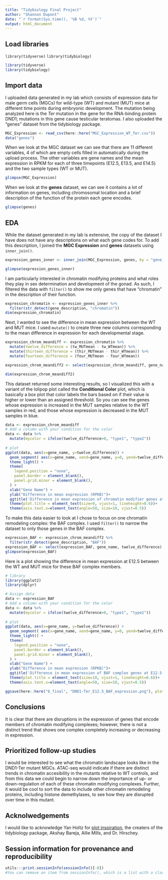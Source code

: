 ```yaml
---
title: "Tidybiology Final Project"
author: "Shannon Dupont"
date: "`r format(Sys.time(), '%B %d, %Y')`"
output: html_document
---
```

## Load libraries
`library(tidyverse)`
`library(tidybiology)`
```r
library(tidyverse)
library(tidybiology)
```

## Import data
I uploaded data generated in my lab which consists of expression data for male germ cells (MGCs) for wild-type (WT) and mutant (MUT) mice at different time points during embryonic development. The mutation being analyzed here is the _Ter_ mutation in the gene for the RNA-binding protein DND1; mutations in this gene cause testicular teratomas. 
I also uploaded the "genes" dataset from the tidybiology package. 
```r
MGC_Expression <- read_csv(here::here("MGC_Expression_WT_Ter.csv"))
data("genes")
```

When we look at the MGC dataset we can see that there are 11 different variables, 4 of which are empty cells filled in automatically during the upload process. The other variables are gene names and the mean expression in RPKM for each of three timepoints (E12.5, E13.5, and E14.5) and the two sample types (WT or MUT).
``` r
glimpse(MGC_Expression)
```

When we look at the **genes** dataset, we can see it contains a lot of information on genes, including chromosomal location and a brief description of the function of the protein each gene encodes. 
```r
glimpse(genes)
```

## EDA
While the dataset generated in my lab is extensive, the copy of the dataset I have does not have any descriptions on what each gene codes for. To add this description, I joined the **MGC Expression** and **genes** datasets using `inner_join()`.
```r
expression_genes_inner <- inner_join(MGC_Expression, genes, by = "gene_name")
```

```r
glimpse(expression_genes_inner)
```


I am particularly interested in chromatin modifying proteins and what roles they play in sex determination and development of the gonad. As such, I filtered the data with `filter()` to show me only genes that have "chromatin" in the description of their function. 
```r
expression_chromatin <- expression_genes_inner %>% 
  filter(str_detect(gene_description, "chromatin"))
dim(expression_chromatin)
```

Next, I wanted to see the difference in mean expression between the WT and MUT mice. I used `mutate()` to create three new columns corresponding to the mean difference in expression for each developmental stage. 
```r
expression_chrom_meandiff <- expression_chromatin %>%
  mutate(twelve_difference = (tw_MUTmean - tw_WTmean)) %>% 
  mutate(thirteen_difference = (thir_MUTmean - thir_WTmean)) %>% 
  mutate(fourteen_difference = (four_MUTmean - four_WTmean)) 
```

```r
expression_chrom_meandiff2 <- select(expression_chrom_meandiff, gene_name, gene_description, twelve_difference:fourteen_difference)
```

```r
dim(expression_chrom_meandiff2)
```


This dataset returned some interesting results, so I visualized this with a variant of the lolipop plot called the **Conditional Color** plot, which is basically a box plot that color labels the bars based on if their value is higher or lower than an assigned threshold. So you can see the genes whose expression is increased in the MUT samples relative to the WT samples in red, and those whose expression is decreased in the MUT samples in blue. 
```r
data <- expression_chrom_meandiff
# Add a column with your condition for the color
data <- data %>% 
  mutate(mycolor = ifelse(twelve_difference>0, "type1", "type2"))
 
# plot
ggplot(data, aes(x=gene_name, y=twelve_difference)) +
  geom_segment( aes(x=gene_name, xend=gene_name, y=0, yend=twelve_difference, color=mycolor), size=6, alpha=0.9) +
  theme_light() +
  theme(
    legend.position = "none",
    panel.border = element_blank(),
    panel.grid.minor = element_blank(),
  ) +
  xlab("Gene Name") +
  ylab("Difference in mean expression (RPKB)")+
  ggtitle('Difference in mean expression of chromatin modifier genes at E12.5 between DND1-Ter and WT MGCs')+
  theme(plot.title = element_text(size=9, vjust=1, lineheight=0.6))+
  theme(axis.text.x=element_text(angle=50, size=10, vjust=0.5))
```


To make this data easier to look at I chose to focus on one chromatin remodeling complex: the BAF complex. I used `filter()` to narrow the dataset to only those genes in the BAF complex. 
```r
expression_BAF <- expression_chrom_meandiff2 %>% 
  filter(str_detect(gene_description, "BAF")) 
expression_BAF <- select(expression_BAF, gene_name, twelve_difference)
glimpse(expression_BAF)
```


Here is a plot showing the difference in mean expression at E12.5 between the WT and MUT mice for these BAF complex members.   

```r
# library
library(ggplot2)
library(dplyr)

# Assign data 
data <- expression_BAF
# Add a column with your condition for the color
data <- data %>% 
  mutate(mycolor = ifelse(twelve_difference>0, "type1", "type2"))
 
# plot
ggplot(data, aes(x=gene_name, y=twelve_difference)) +
  geom_segment( aes(x=gene_name, xend=gene_name, y=0, yend=twelve_difference, color=mycolor), size=6, alpha=0.9) +
  theme_light() +
  theme(
    legend.position = "none",
    panel.border = element_blank(),
    panel.grid.minor = element_blank(),
  ) +
  xlab("Gene Name") +
  ylab("Difference in mean expression (RPKB)")+
  ggtitle('Difference in mean expression of BAF complex genes at E12.5 between DND1-Ter and WT MGCs')+
  theme(plot.title = element_text(size=10, vjust=1, lineheight=0.6))+
  theme(axis.text.x=element_text(angle=50, size=10, vjust=0.5))

ggsave(here::here("6_final", "DND1-Ter_E12.5_BAF_expression.png"), plot = last_plot(), height = 5, width = 7, units = "in", dpi = 300) 
```


## Conclusions
It is clear that there are disruptions in the expression of genes that encode members of chromatin modifying complexes; however, there is not a distinct trend that shows one complex completely increasing or decreasing in expression.  
  
## Prioritized follow-up studies
I would be interested to see what the chromatin landscape looks like in the DND1-Ter mutant MGCs. ATAC-seq would indicate if there are distinct trends in chromatin accesibility in the mutants relative to WT controls, and from this data we could begin to narrow down the importance of up- or down-regulation of each of these chromatin modifying complexes. Further, it would be cool to sort the data to include other chromatin remodeling proteins, including histone demethylases, to see how they are disrupted over time in this mutant. 

## Acknolwedgements
I would like to acknowledge Yan Holtz for [plot inspiration](https://www.r-graph-gallery.com/302-lollipop-chart-with-conditional-color.html), the creaters of the tidybiology package, Akshay Bareja, Allie Mills, and Dr. Hirschey.

## Session information for provenance and reproducibility
```r
utils:::print.sessionInfo(sessionInfo()[-8]) 
#You can remove an item from sessionInfo(), which is a list with a class attribute, by printing the resulting object omitting one of the list items (omitted list of packages installed, but not loaded)
```
